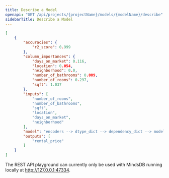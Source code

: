 ```yaml
---
title: Describe a Model
openapi: "GET /api/projects/{projectName}/models/{modelName}/describe"
sidebarTitle: Describe a Model
---
```


<ResponseExample>

```json Response
[
    {
        "accuracies": {
            "r2_score": 0.999
        },
        "column_importances": {
            "days_on_market": 0.116,
            "location": 0.054,
            "neighborhood": 0.0,
            "number_of_bathrooms": 0.009,
            "number_of_rooms": 0.297,
            "sqft": 1.037
        },
        "inputs": [
            "number_of_rooms",
            "number_of_bathrooms",
            "sqft",
            "location",
            "days_on_market",
            "neighborhood"
        ],
        "model": "encoders --> dtype_dict --> dependency_dict --> model --> problem_definition --> identifiers --> imputers --> accuracy_functions",
        "outputs": [
            "rental_price"
        ]
    }
]
```

</ResponseExample>

<Note>

The REST API playground can currently only be used with MindsDB running locally at http://127.0.0.1:47334. 

</Note>